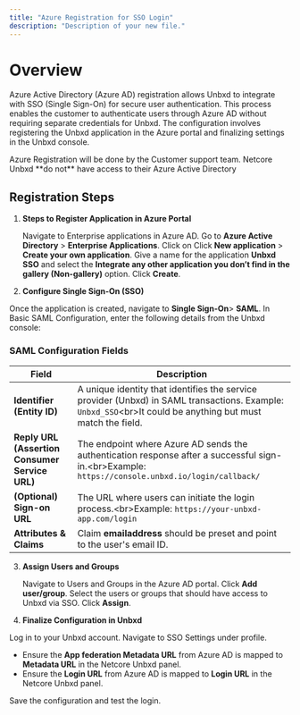 ```yaml
---
title: "Azure Registration for SSO Login"
description: "Description of your new file."
---
```


# Overview

Azure Active Directory (Azure AD) registration allows Unbxd to integrate with SSO (Single Sign-On) for secure user authentication. This process enables the customer to authenticate users through Azure AD without requiring separate credentials for Unbxd. The configuration involves registering the Unbxd application in the Azure portal and finalizing settings in the Unbxd console.

<Note>
  Azure Registration will be done by the Customer support team. Netcore Unbxd **do not** have access to their Azure Active Directory
</Note>

## Registration Steps

1. **Steps to Register Application in Azure Portal**

   Navigate to Enterprise applications in Azure AD. Go to **Azure Active Directory** \> **Enterprise Applications**. Click on Click **New application** \> **Create your own application**. Give a name for the application **Unbxd SSO** and select the **Integrate any other application you don’t find in the gallery (Non-gallery)** option. Click **Create**.
2. **Configure Single Sign-On (SSO)**

Once the application is created, navigate to **Single Sign-On**\>  **SAML**. In Basic SAML Configuration, enter the following details from the Unbxd console:

### SAML Configuration Fields

| **Field**                                      | **Description**                                                                                                                                               |
| ---------------------------------------------- | ------------------------------------------------------------------------------------------------------------------------------------------------------------- |
| **Identifier (Entity ID)**                     | A unique identity that identifies the service provider (Unbxd) in SAML transactions. Example: `Unbxd_SSO`\<br\>It could be anything but must match the field. |
| **Reply URL (Assertion Consumer Service URL)** | The endpoint where Azure AD sends the authentication response after a successful sign-in.\<br\>Example: `https://console.unbxd.io/login/callback/`            |
| **(Optional) Sign-on URL**                     | The URL where users can initiate the login process.\<br\>Example: `https://your-unbxd-app.com/login`                                                          |
| **Attributes & Claims**                        | Claim **emailaddress** should be preset and point to the user's email ID.                                                                                     |

3. **Assign Users and Groups**

   Navigate to Users and Groups in the Azure AD portal. Click **Add user/group**. Select the users or groups that should have access to Unbxd via SSO. Click **Assign**.
4. **Finalize Configuration in Unbxd**

Log in to your Unbxd account. Navigate to SSO Settings under profile.

- Ensure the **App federation Metadata URL** from Azure AD is mapped to **Metadata URL** in the Netcore Unbxd panel.
- Ensure the **Login URL** from Azure AD is mapped to **Login URL** in the Netcore Unbxd panel.

Save the configuration and test the login.